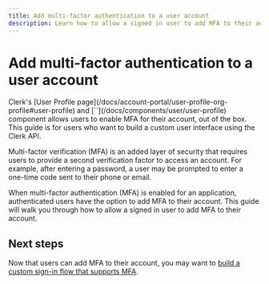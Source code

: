 ```yaml
---
title: Add multi-factor authentication to a user account
description: Learn how to allow a signed in user to add MFA to their account.
---
```


# Add multi-factor authentication to a user account

<Callout type="danger">
  Clerk's [User Profile page](/docs/account-portal/user-profile-org-profile#user-profile) and [`<UserProfile />`](/docs/components/user/user-profile) component allows users to enable MFA for their account, out of the box. This guide is for users who want to build a custom user interface using the Clerk API. 
</Callout>

Multi-factor verification (MFA) is an added layer of security that requires users to provide a second verification factor to access an account. For example, after entering a password, a user may be prompted to enter a one-time code sent to their phone or email.

When multi-factor authentication (MFA) is enabled for an application, authenticated users have the option to add MFA to their account. This guide will walk you through how to allow a signed in user to add MFA to their account.

## Next steps

Now that users can add MFA to their account, you may want to [build a custom sign-in flow that supports MFA](/docs/custom-flows/email-password-mfa).